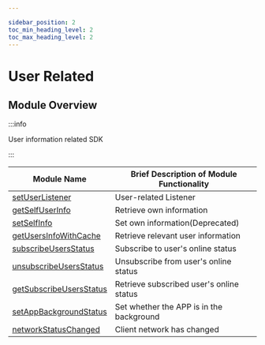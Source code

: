 ```yaml
---

sidebar_position: 2
toc_min_heading_level: 2
toc_max_heading_level: 2
---
```


# User Related

## Module Overview

:::info

User information related SDK

:::

| Module Name                                                     | Brief Description of Module Functionality      |
| --------------------------------------------------------------- | ---------------------------------------------- |
| [setUserListener](/api/user/setUserListener.mdx)                | User-related Listener                          |
| [getSelfUserInfo](/api/user/getSelfUserInfo.mdx)                | Retrieve own information                       |
| [setSelfInfo](/api/user/setSelfInfo.mdx)                        | Set own information(Deprecated)                            |
| [getUsersInfoWithCache](/api/user/getUsersInfoWithCache.mdx)    | Retrieve relevant user information             |
| [subscribeUsersStatus](/api/user/subscribeUsersStatus.mdx)      | Subscribe to user's online status              |
| [unsubscribeUsersStatus](/api/user/unsubscribeUsersStatus.mdx)  | Unsubscribe from user's online status          |
| [getSubscribeUsersStatus](/api/user/getSubscribeUsersStatus.mdx)| Retrieve subscribed user's online status       |
| [setAppBackgroundStatus](/api/user/setAppBackgroundStatus.mdx)  | Set whether the APP is in the background       |
| [networkStatusChanged](/api/user/networkStatusChanged.mdx)      | Client network has changed                     |
